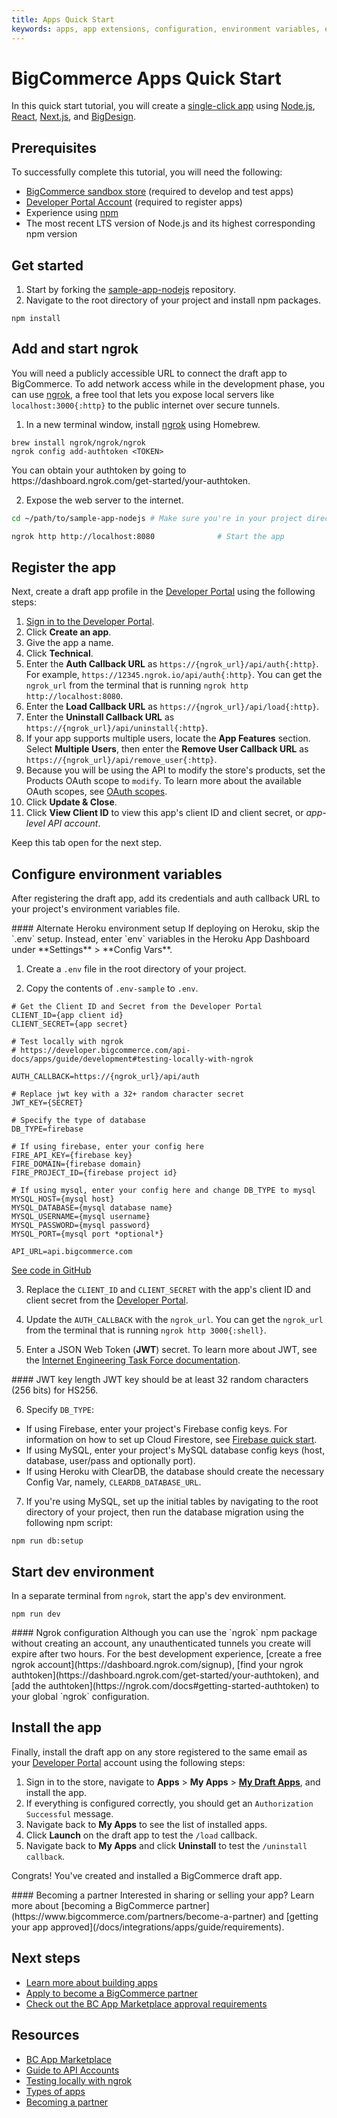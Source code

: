```yaml
---
title: Apps Quick Start
keywords: apps, app extensions, configuration, environment variables, env vars, 
---
```


# BigCommerce Apps Quick Start

In this quick start tutorial, you will create a [single-click app](/docs/integrations/apps/guide/types) using [Node.js](https://nodejs.org/en/), [React](https://www.reactjs.org/), [Next.js](https://nextjs.org/), and [BigDesign](https://developer.bigcommerce.com/bigdesign). 

## Prerequisites

To successfully complete this tutorial, you will need the following:

* [BigCommerce sandbox store](/docs/start/about/sandboxes) (required to develop and test apps)
* [Developer Portal Account](https://devtools.bigcommerce.com/) (required to register apps)
* Experience using [npm](https://www.npmjs.com/)
* The most recent LTS version of Node.js and its highest corresponding npm version

## Get started

1. Start by forking the [sample-app-nodejs](https://github.com/bigcommerce/sample-app-nodejs) repository.
2. Navigate to the root directory of your project and install npm packages.

```shell copy
npm install
```

## Add and start ngrok

You will need a publicly accessible URL to connect the draft app to BigCommerce. To add network access while in the development phase, you can use [ngrok](https://ngrok.com/docs), a free tool that lets you expose local servers like `localhost:3000{:http}` to the public internet over secure tunnels.

1. In a new terminal window, install [ngrok](https://www.npmjs.com/package/ngrok#usage) using Homebrew.

```shell copy
brew install ngrok/ngrok/ngrok
ngrok config add-authtoken <TOKEN>
```
<Callout type="info">
You can obtain your authtoken by going to https://dashboard.ngrok.com/get-started/your-authtoken. 
</Callout>


2. Expose the web server to the internet.

```bash
cd ~/path/to/sample-app-nodejs # Make sure you're in your project directory.

ngrok http http://localhost:8080              # Start the app
```

## Register the app

Next, create a draft app profile in the [Developer Portal](https://devtools.bigcommerce.com/) using the following steps:

1. [Sign in to the Developer Portal](https://devtools.bigcommerce.com/).
2. Click **Create an app**.
3. Give the app a name.
4. Click **Technical**.
5. Enter the **Auth Callback URL** as `https://{ngrok_url}/api/auth{:http}`. For example, `https://12345.ngrok.io/api/auth{:http}`. You can get the `ngrok_url` from the terminal that is running `ngrok http http://localhost:8080`.
6. Enter the **Load Callback URL** as `https://{ngrok_url}/api/load{:http}`.
7. Enter the **Uninstall Callback URL** as `https://{ngrok_url}/api/uninstall{:http}`.
8. If your app supports multiple users, locate the **App Features** section. Select **Multiple Users**, then enter the **Remove User Callback URL** as `https://{ngrok_url}/api/remove_user{:http}`.
9. Because you will be using the API to modify the store's products, set the Products OAuth scope to `modify`. To learn more about the available OAuth scopes, see [OAuth scopes](/docs/start/authentication/api-accounts#oauth-scopes).
10. Click **Update & Close**.
11. Click **View Client ID** to view this app's client ID and client secret, or _app-level API account_.

Keep this tab open for the next step.

## Configure environment variables

After registering the draft app, add its credentials and auth callback URL to your project's environment variables file.

<Callout type="info">
  #### Alternate Heroku environment setup
  If deploying on Heroku, skip the `.env` setup. Instead, enter `env` variables in the Heroku App Dashboard under **Settings** > **Config Vars**.
</Callout>


1. Create a `.env` file in the root directory of your project.

2. Copy the contents of `.env-sample` to `.env`.

```shell filename=".env-sample" showLineNumbers copy
# Get the Client ID and Secret from the Developer Portal
CLIENT_ID={app client id}
CLIENT_SECRET={app secret}

# Test locally with ngrok
# https://developer.bigcommerce.com/api-docs/apps/guide/development#testing-locally-with-ngrok

AUTH_CALLBACK=https://{ngrok_url}/api/auth

# Replace jwt key with a 32+ random character secret
JWT_KEY={SECRET}

# Specify the type of database
DB_TYPE=firebase

# If using firebase, enter your config here
FIRE_API_KEY={firebase key}
FIRE_DOMAIN={firebase domain}
FIRE_PROJECT_ID={firebase project id}

# If using mysql, enter your config here and change DB_TYPE to mysql
MYSQL_HOST={mysql host}
MYSQL_DATABASE={mysql database name}
MYSQL_USERNAME={mysql username}
MYSQL_PASSWORD={mysql password}
MYSQL_PORT={mysql port *optional*}

API_URL=api.bigcommerce.com

```

[See code in GitHub](https://github.com/bigcommerce/sample-app-nodejs/blob/main/.env-sample)

3. Replace the `CLIENT_ID` and `CLIENT_SECRET` with the app's client ID and client secret from the [Developer Portal](https://devtools.bigcommerce.com/).

4. Update the `AUTH_CALLBACK` with the `ngrok_url`. You can get the `ngrok_url` from the terminal that is running `ngrok http 3000{:shell}`. 

5. Enter a JSON Web Token (**JWT**) secret. To learn more about JWT, see the [Internet Engineering Task Force documentation](https://datatracker.ietf.org/doc/html/rfc7519).

<Callout type="info">
  #### JWT key length
  JWT key should be at least 32 random characters (256 bits) for HS256.
</Callout>


6. Specify `DB_TYPE`:
* If using Firebase, enter your project's Firebase config keys. For information on how to set up Cloud Firestore, see [Firebase quick start](https://firebase.google.com/docs/firestore/quickstart). 
* If using MySQL, enter your project's MySQL database config keys (host, database, user/pass and optionally port).
* If using Heroku with ClearDB, the database should create the necessary Config Var, namely, `CLEARDB_DATABASE_URL`.

7. If you're using MySQL, set up the initial tables by navigating to the root directory of your project, then run the database migration using the following npm script:

```shell filename="Initial database migration" copy
npm run db:setup
```

## Start dev environment

In a separate terminal from `ngrok`, start the app's dev environment.

```shell copy
npm run dev
```
<Callout type="info">
  #### Ngrok configuration
  Although you can use the `ngrok` npm package without creating an account, any unauthenticated tunnels you create will expire after two hours. For the best development experience, [create a free ngrok account](https://dashboard.ngrok.com/signup), [find your ngrok authtoken](https://dashboard.ngrok.com/get-started/your-authtoken), and [add the authtoken](https://ngrok.com/docs#getting-started-authtoken) to your global `ngrok` configuration.
</Callout>

## Install the app

Finally, install the draft app on any store registered to the same email as your [Developer Portal](https://devtools.bigcommerce.com/my/apps) account using the following steps: 

1. Sign in to the store, navigate to **Apps** > **My Apps** > [**My Draft Apps**](https://login.bigcommerce.com/deep-links/manage/marketplace/apps/my-apps/drafts), and install the app.
2. If everything is configured correctly, you should get an `Authorization Successful` message.
3. Navigate back to **My Apps** to see the list of installed apps.
4. Click **Launch** on the draft app to test the `/load` callback.
5. Navigate back to **My Apps** and click **Uninstall** to test the `/uninstall callback`.

Congrats! You've created and installed a BigCommerce draft app.

<Callout type="info">
  #### Becoming a partner
  Interested in sharing or selling your app? Learn more about [becoming a BigCommerce partner](https://www.bigcommerce.com/partners/become-a-partner) and [getting your app approved](/docs/integrations/apps/guide/requirements).
</Callout>


## Next steps
* [Learn more about building apps](/docs/integrations/apps)
* [Apply to become a BigCommerce partner](https://www.bigcommerce.com/partners/become-a-partner)
* [Check out the BC App Marketplace approval requirements](/docs/integrations/apps/guide/requirements)

## Resources
* [BC App Marketplace](https://www.bigcommerce.com/apps/)
* [Guide to API Accounts](/docs/start/authentication/api-accounts)
* [Testing locally with ngrok](/docs/integrations/apps/guide#testing-locally-with-ngrok)
* [Types of apps](/docs/integrations/apps/guide/types)
* [Becoming a partner](/docs/start/partner)
